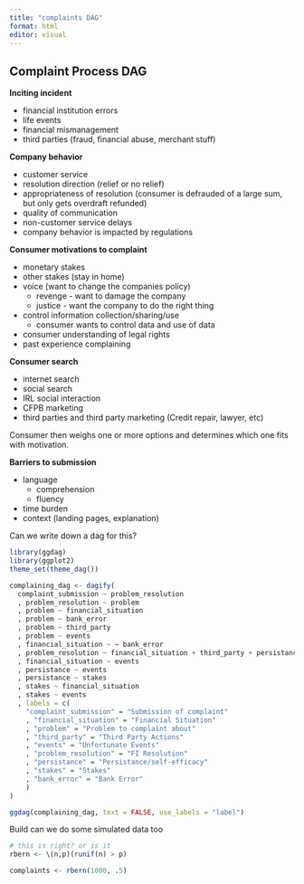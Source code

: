 ```yaml
---
title: "complaints DAG"
format: html
editor: visual
---
```


## Complaint Process DAG

**Inciting incident**

-   financial institution errors
-   life events
-   financial mismanagement
-   third parties (fraud, financial abuse, merchant stuff)

**Company behavior**

-   customer service
-   resolution direction (relief or no relief)
-   appropriateness of resolution (consumer is defrauded of a large sum, but only gets overdraft refunded)
-   quality of communication
-   non-customer service delays
-   company behavior is impacted by regulations

**Consumer motivations to complaint**

-   monetary stakes
-   other stakes (stay in home)
-   voice (want to change the companies policy)
    -   revenge - want to damage the company
    -   justice - want the company to do the right thing
-   control information collection/sharing/use
    -   consumer wants to control data and use of data
-   consumer understanding of legal rights
-   past experience complaining

**Consumer search**

-   internet search
-   social search
-   IRL social interaction
-   CFPB marketing
-   third parties and third party marketing (Credit repair, lawyer, etc)

Consumer then weighs one or more options and determines which one fits with motivation.

**Barriers to submission**

-   language
    -   comprehension
    -   fluency
-   time burden
-   context (landing pages, explanation)

Can we write down a dag for this?

```r

library(ggdag)
library(ggplot2)
theme_set(theme_dag())

complaining_dag <- dagify(
  complaint_submission ~ problem_resolution
  , problem_resolution ~ problem
  , problem ~ financial_situation
  , problem ~ bank_error
  , problem ~ third_party
  , problem ~ events 
  , financial_situation ~ ~ bank_error 
  , problem_resolution ~ financial_situation + third_party + persistance
  , financial_situation ~ events
  , persistance ~ events
  , persistance ~ stakes 
  , stakes ~ financial_situation
  , stakes ~ events
  , labels = c(
    "complaint_submission" = "Submission of complaint"
    , "financial_situation" = "Financial Situation"
    , "problem" = "Problem to complaint about"
    , "third_party" = "Third Party Actions"
    , "events" = "Unfortunate Events"
    , "problem_resolution" = "FI Resolution"
    , "persistance" = "Persistance/self-efficacy"
    , "stakes" = "Stakes"
    , "bank_error" = "Bank Error"
    )
)

ggdag(complaining_dag, text = FALSE, use_labels = "label")

```

Build can we do some simulated data too

```r

# this is right? or is it 
rbern <- \(n,p)(runif(n) > p)

complaints <- rbern(1000, .5)




```
